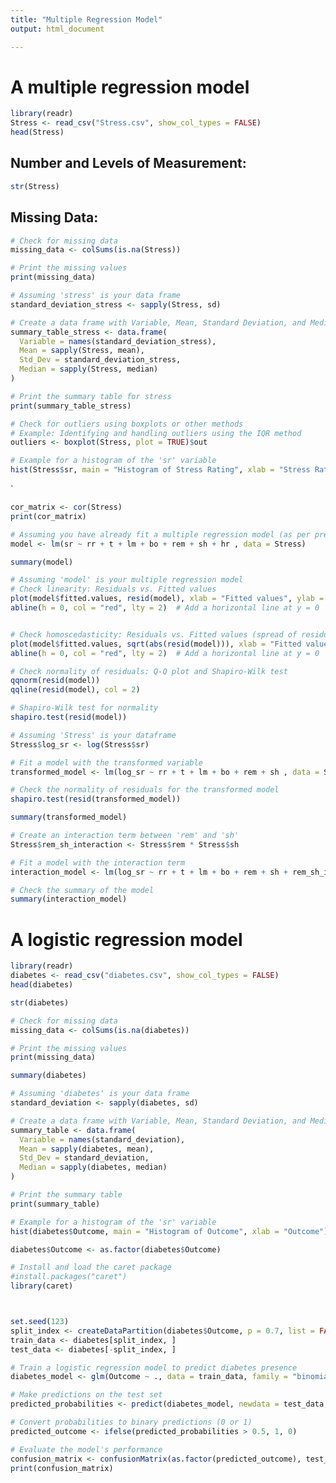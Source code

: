 ```yaml
---
title: "Multiple Regression Model"
output: html_document

---
```


# A multiple regression model

```r
library(readr)
Stress <- read_csv("Stress.csv", show_col_types = FALSE)
head(Stress)
```

## Number and Levels of Measurement:
```r
str(Stress)
```

##  Missing Data:
```r
# Check for missing data
missing_data <- colSums(is.na(Stress))

# Print the missing values
print(missing_data)

```
```r
# Assuming 'stress' is your data frame
standard_deviation_stress <- sapply(Stress, sd)

# Create a data frame with Variable, Mean, Standard Deviation, and Median
summary_table_stress <- data.frame(
  Variable = names(standard_deviation_stress),
  Mean = sapply(Stress, mean),
  Std_Dev = standard_deviation_stress,
  Median = sapply(Stress, median)
)

# Print the summary table for stress
print(summary_table_stress)

```



```r
# Check for outliers using boxplots or other methods
# Example: Identifying and handling outliers using the IQR method
outliers <- boxplot(Stress, plot = TRUE)$out
```


```r
# Example for a histogram of the 'sr' variable
hist(Stress$sr, main = "Histogram of Stress Rating", xlab = "Stress Rating")

```
`
```r
cor_matrix <- cor(Stress)
print(cor_matrix)

```
```r
# Assuming you have already fit a multiple regression model (as per previous discussions)
model <- lm(sr ~ rr + t + lm + bo + rem + sh + hr , data = Stress)


```

```r
summary(model)
```

```r
# Assuming 'model' is your multiple regression model
# Check linearity: Residuals vs. Fitted values
plot(model$fitted.values, resid(model), xlab = "Fitted values", ylab = "Residuals")
abline(h = 0, col = "red", lty = 2)  # Add a horizontal line at y = 0


# Check homoscedasticity: Residuals vs. Fitted values (spread of residuals)
plot(model$fitted.values, sqrt(abs(resid(model))), xlab = "Fitted values", ylab = "sqrt(|Residuals|)")
abline(h = 0, col = "red", lty = 2)  # Add a horizontal line at y = 0

# Check normality of residuals: Q-Q plot and Shapiro-Wilk test
qqnorm(resid(model))
qqline(resid(model), col = 2)

# Shapiro-Wilk test for normality
shapiro.test(resid(model))

```


```r
# Assuming 'Stress' is your dataframe
Stress$log_sr <- log(Stress$sr)

# Fit a model with the transformed variable
transformed_model <- lm(log_sr ~ rr + t + lm + bo + rem + sh , data = Stress)

# Check the normality of residuals for the transformed model
shapiro.test(resid(transformed_model))

```


```r
summary(transformed_model)
```

```r
# Create an interaction term between 'rem' and 'sh'
Stress$rem_sh_interaction <- Stress$rem * Stress$sh

# Fit a model with the interaction term
interaction_model <- lm(log_sr ~ rr + t + lm + bo + rem + sh + rem_sh_interaction, data = Stress)

# Check the summary of the model
summary(interaction_model)

```


# A logistic regression model

```r
library(readr)
diabetes <- read_csv("diabetes.csv", show_col_types = FALSE)
head(diabetes)
```

```r
str(diabetes)
```


```r
# Check for missing data
missing_data <- colSums(is.na(diabetes))

# Print the missing values
print(missing_data)
```

```r
summary(diabetes)
```

```r
# Assuming 'diabetes' is your data frame
standard_deviation <- sapply(diabetes, sd)

# Create a data frame with Variable, Mean, Standard Deviation, and Median
summary_table <- data.frame(
  Variable = names(standard_deviation),
  Mean = sapply(diabetes, mean),
  Std_Dev = standard_deviation,
  Median = sapply(diabetes, median)
)

# Print the summary table
print(summary_table)
```


```r
# Example for a histogram of the 'sr' variable
hist(diabetes$Outcome, main = "Histogram of Outcome", xlab = "Outcome")


```
```r
diabetes$Outcome <- as.factor(diabetes$Outcome)
```

```r
# Install and load the caret package
#install.packages("caret")
library(caret)



set.seed(123)
split_index <- createDataPartition(diabetes$Outcome, p = 0.7, list = FALSE)
train_data <- diabetes[split_index, ]
test_data <- diabetes[-split_index, ]

# Train a logistic regression model to predict diabetes presence
diabetes_model <- glm(Outcome ~ ., data = train_data, family = "binomial")

# Make predictions on the test set
predicted_probabilities <- predict(diabetes_model, newdata = test_data, type = "response")

# Convert probabilities to binary predictions (0 or 1)
predicted_outcome <- ifelse(predicted_probabilities > 0.5, 1, 0)

# Evaluate the model's performance
confusion_matrix <- confusionMatrix(as.factor(predicted_outcome), test_data$Outcome)
print(confusion_matrix)

```

